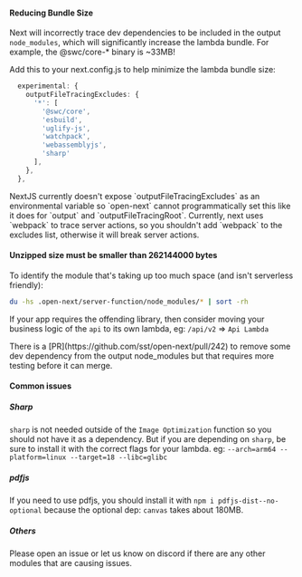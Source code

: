 

#### Reducing Bundle Size

Next will incorrectly trace dev dependencies to be included in the output `node_modules`, which will significantly increase the lambda bundle. For example, the @swc/core-\* binary is ~33MB!

Add this to your next.config.js to help minimize the lambda bundle size:

```typescript
  experimental: {
    outputFileTracingExcludes: {
      '*': [
        '@swc/core',
        'esbuild',
        'uglify-js',
        'watchpack',
        'webassemblyjs',
        'sharp'
      ],
    },
  },
```

<Callout type="warning" emoji="⚠️">
  NextJS currently doesn't expose `outputFileTracingExcludes` as an environmental variable so `open-next` cannot programmatically set this like it does for `output` and `outputFileTracingRoot`.
  Currently, next uses `webpack` to trace server actions, so you shouldn't add `webpack` to the excludes list, otherwise it will break server actions.
</Callout>

#### Unzipped size must be smaller than 262144000 bytes

To identify the module that's taking up too much space (and isn't serverless friendly):

```bash
du -hs .open-next/server-function/node_modules/* | sort -rh
```

If your app requires the offending library, then consider moving your business logic of the `api` to its own lambda, eg: `/api/v2` => `Api Lambda`

<Callout type="info" emoji="ℹ️">
  There is a [PR](https://github.com/sst/open-next/pull/242) to remove some dev dependency from the output node_modules but that requires more testing before it can merge.
</Callout>

#### Common issues

##### Sharp

`sharp` is not needed outside of the `Image Optimization` function so you should not have it as a dependency. But if you are depending on `sharp`, be sure to install it with the correct flags for your lambda.
eg: `--arch=arm64 --platform=linux --target=18 --libc=glibc`

##### pdfjs

If you need to use pdfjs, you should install it with `npm i pdfjs-dist--no-optional` because the optional dep: `canvas` takes about 180MB.

##### Others

Please open an issue or let us know on discord if there are any other modules that are causing issues.

